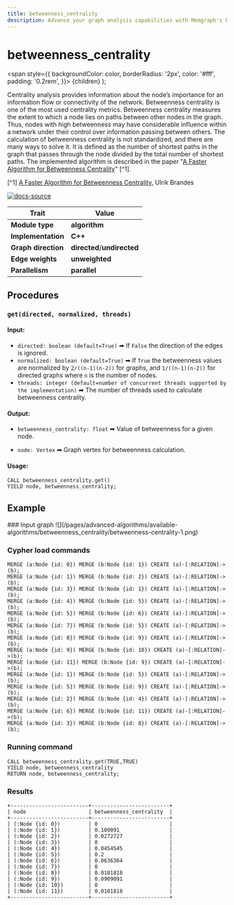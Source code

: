 ```yaml
---
title: betweenness_centrality
description: Advance your graph analysis capabilities with Memgraph's betweenness centrality. Learn via detailed documentation how to leverage the advanced computation to process tailored queries.
---
```



# betweenness_centrality

<span
style={{
      backgroundColor: color,
      borderRadius: '2px',
      color: '#fff',
      padding: '0.2rem',
    }}>
{children}
</span>
);

Centrality analysis provides information about the node’s importance for an
information flow or connectivity of the network. Betweenness centrality is one
of the most used centrality metrics. Betweenness centrality measures the extent
to which a node lies on paths between other nodes in the graph. Thus, nodes with
high betweenness may have considerable influence within a network under their
control over information passing between others. The calculation of betweenness
centrality is not standardized, and there are many ways to solve it. It is
defined as the number of shortest paths in the graph that passes through the
node divided by the total number of shortest paths. The implemented algorithm is
described in the paper "[A Faster Algorithm for Betweenness
Centrality](http://www.uvm.edu/pdodds/research/papers/others/2001/brandes2001a.pdf)"
[^1].

[^1] [A Faster Algorithm for Betweenness
Centrality](http://www.uvm.edu/pdodds/research/papers/others/2001/brandes2001a.pdf),
Ulrik Brandes

[![docs-source](https://img.shields.io/badge/source-betweenness_centrality-FB6E00?logo=github&style=for-the-badge)](https://github.com/memgraph/mage/blob/main/cpp/betweenness_centrality_module/betweenness_centrality_module.cpp)

| Trait               | Value                                                                                                     |
| ------------------- | --------------------------------------------------------------------------------------------------------- |
| **Module type**     | <Highlight color="#FB6E00">**algorithm**</Highlight>                                                      |
| **Implementation**  | <Highlight color="#FB6E00">**C++**</Highlight>                                                            |
| **Graph direction** | <Highlight color="#FB6E00">**directed**</Highlight>/<Highlight color="#FB6E00">**undirected**</Highlight> |
| **Edge weights**    | <Highlight color="#FB6E00">**unweighted**</Highlight>                                                     |
| **Parallelism**     | <Highlight color="#FB6E00">**parallel**</Highlight>                                                       |

## Procedures

### `get(directed, normalized, threads)`

#### Input:

- `directed: boolean (default=True)` ➡ If `False` the direction of the edges is ignored.
- `normalized: boolean (default=True)` ➡ If `True` the betweenness values are normalized by
  `2/((n-1)(n-2))` for graphs, and `1/((n-1)(n-2))` for directed graphs where
  `n` is the number of nodes.
- `threads: integer (default=number of concurrent threads supported by the
  implementation)` ➡ The number of threads used to calculate betweenness
  centrality.

#### Output:

- `betweenness_centrality: float` ➡ Value of betweenness for a given node.

- `node: Vertex` ➡ Graph vertex for betweenness calculation.

#### Usage:

```cypher
CALL betweenness_centrality.get()
YIELD node, betweenness_centrality;
```

## Example

<Steps>
### Input graph
![](/pages/advanced-algorithms/available-algorithms/betweenness_centrality/betweenness-centrality-1.png)

### Cypher load commands
```cypher
MERGE (a:Node {id: 0}) MERGE (b:Node {id: 1}) CREATE (a)-[:RELATION]->(b);
MERGE (a:Node {id: 1}) MERGE (b:Node {id: 2}) CREATE (a)-[:RELATION]->(b);
MERGE (a:Node {id: 3}) MERGE (b:Node {id: 1}) CREATE (a)-[:RELATION]->(b);
MERGE (a:Node {id: 4}) MERGE (b:Node {id: 5}) CREATE (a)-[:RELATION]->(b);
MERGE (a:Node {id: 5}) MERGE (b:Node {id: 6}) CREATE (a)-[:RELATION]->(b);
MERGE (a:Node {id: 7}) MERGE (b:Node {id: 5}) CREATE (a)-[:RELATION]->(b);
MERGE (a:Node {id: 8}) MERGE (b:Node {id: 9}) CREATE (a)-[:RELATION]->(b);
MERGE (a:Node {id: 9}) MERGE (b:Node {id: 10}) CREATE (a)-[:RELATION]->(b);
MERGE (a:Node {id: 11}) MERGE (b:Node {id: 9}) CREATE (a)-[:RELATION]->(b);
MERGE (a:Node {id: 1}) MERGE (b:Node {id: 5}) CREATE (a)-[:RELATION]->(b);
MERGE (a:Node {id: 5}) MERGE (b:Node {id: 9}) CREATE (a)-[:RELATION]->(b);
MERGE (a:Node {id: 2}) MERGE (b:Node {id: 4}) CREATE (a)-[:RELATION]->(b);
MERGE (a:Node {id: 6}) MERGE (b:Node {id: 11}) CREATE (a)-[:RELATION]->(b);
MERGE (a:Node {id: 3}) MERGE (b:Node {id: 8}) CREATE (a)-[:RELATION]->(b);
```

### Running command
```cypher
CALL betweenness_centrality.get(TRUE,TRUE)
YIELD node, betweenness_centrality
RETURN node, betweenness_centrality;
```

### Results
```plaintext
+-------------------------+-------------------------+
| node                    | betweenness_centrality  |
+-------------------------+-------------------------+
| (:Node {id: 0})         | 0                       |
| (:Node {id: 1})         | 0.109091                |
| (:Node {id: 2})         | 0.0272727               |
| (:Node {id: 3})         | 0                       |
| (:Node {id: 4})         | 0.0454545               |
| (:Node {id: 5})         | 0.2                     |
| (:Node {id: 6})         | 0.0636364               |
| (:Node {id: 7})         | 0                       |
| (:Node {id: 8})         | 0.0181818               |
| (:Node {id: 9})         | 0.0909091               |
| (:Node {id: 10})        | 0                       |
| (:Node {id: 11})        | 0.0181818               |
+-------------------------+-------------------------+
```
</Steps>


